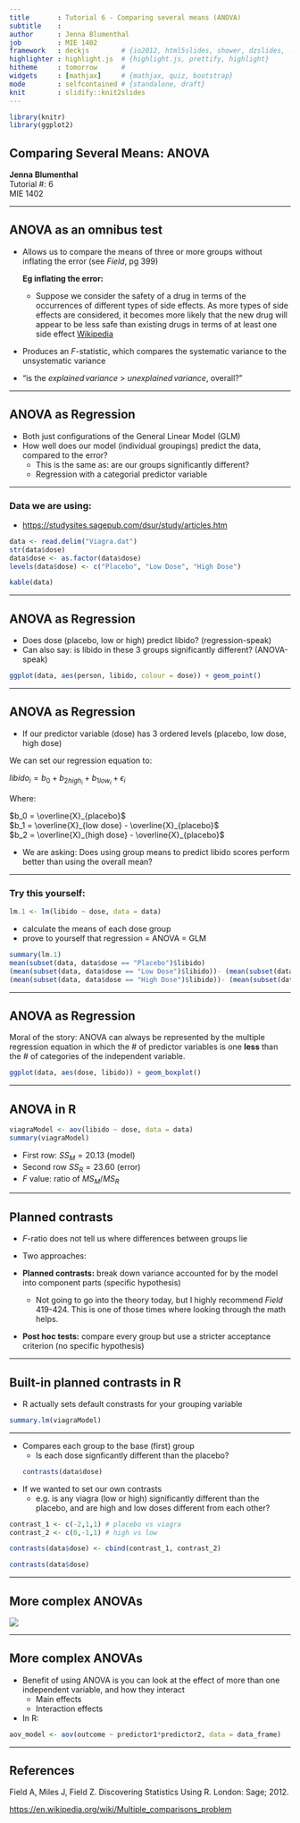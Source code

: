 ```yaml
---
title       : Tutorial 6 - Comparing several means (ANOVA)
subtitle    : 
author      : Jenna Blumenthal
job         : MIE 1402
framework   : deckjs        # {io2012, html5slides, shower, dzslides, ...}
highlighter : highlight.js  # {highlight.js, prettify, highlight}
hitheme     : tomorrow      # 
widgets     : [mathjax]     # {mathjax, quiz, bootstrap}
mode        : selfcontained # {standalone, draft}
knit        : slidify::knit2slides
---
```


```r
library(knitr)
library(ggplot2)
```

## Comparing Several Means: ANOVA

   **Jenna Blumenthal**  
   Tutorial #: 6  
   MIE 1402

---


## ANOVA as an omnibus test
- Allows us to compare the means of three or more groups without inflating the error (see _Field_, pg 399)  

  __Eg inflating the error:__
  + Suppose we consider the safety of a drug in terms of the occurrences of different types of side effects. As more types of side effects are considered, it becomes more likely that the new drug will appear to be less safe than existing drugs in terms of at least one side effect [Wikipedia](https://en.wikipedia.org/wiki/Multiple_comparisons_problem)
  
- Produces an $F$-statistic, which compares the systematic variance to the unsystematic variance
 + "is the $explained\, variance$ $>$ $unexplained\, variance$, overall?"

---

## ANOVA as Regression
- Both just configurations of the General Linear Model (GLM)
- How well does our model (individual groupings) predict the data, compared to the error?
  + This is the same as: are our groups significantly different?
  + Regression with a categorial predictor variable

---

### Data we are using:
  + [https://studysites.sagepub.com/dsur/study/articles.htm](https://studysites.sagepub.com/dsur/study/articles.htm)

```r
data <- read.delim("Viagra.dat")
str(data$dose)
data$dose <- as.factor(data$dose)
levels(data$dose) <- c("Placebo", "Low Dose", "High Dose")
```

<style type="text/css">
.deck-container td { padding: 5px 20px}
</style>

```r
kable(data)
```

---

## ANOVA as Regression

- Does dose (placebo, low or high) predict libido? (regression-speak)
- Can also say: is libido in these 3 groups significantly different? (ANOVA-speak)
 
```r
ggplot(data, aes(person, libido, colour = dose)) + geom_point()
```

---

## ANOVA as Regression

- If our predictor variable (dose) has 3 ordered levels (placebo, low dose, high dose)

We can set our regression equation to:

$libido_{i} = b_{0} + b_{2high_{i}} + b_{1low_{i}} + \epsilon_{i}$

Where:

$b_0 = \overline{X}_{placebo}$  
$b_1 = \overline{X}_{low dose} - \overline{X}_{placebo}$  
$b_2 = \overline{X}_{high dose} - \overline{X}_{placebo}$   

- We are asking: Does using group means to predict libido scores perform better than using the overall mean?

---

### Try this yourself:

```r
lm.1 <- lm(libido ~ dose, data = data)
```

- calculate the means of each dose group
- prove to yourself that regression = ANOVA = GLM

```r
summary(lm.1)
mean(subset(data, data$dose == "Placebo")$libido)
(mean(subset(data, data$dose == "Low Dose")$libido))- (mean(subset(data, data$dose == "Placebo")$libido))
(mean(subset(data, data$dose == "High Dose")$libido))- (mean(subset(data, data$dose == "Placebo")$libido))
```

---

## ANOVA as Regression

Moral of the story: ANOVA can always be represented by the multiple regression equation in which the \# of predictor variables is one **less** than the \# of categories of the independent variable.

```r
ggplot(data, aes(dose, libido)) + geom_boxplot()
```

---

## ANOVA in R

```r
viagraModel <- aov(libido ~ dose, data = data)
summary(viagraModel)
```

- First row: $SS_{M} = 20.13$ (model)
- Second row $SS_{R} = 23.60$ (error)
- $F$ value: ratio of $MS_{M}/MS_{R}$

---

## Planned contrasts
- $F$-ratio does not tell us where differences between groups lie
- Two approaches:

- __Planned contrasts:__ break down variance accounted for by the model into component parts (specific hypothesis)  

  + Not going to go into the theory today, but I highly recommend _Field_ 419-424. This is one of those times where looking through the math helps.
  
-  __Post hoc tests:__ compare every group but use a stricter acceptance criterion (no specific hypothesis)  

---

## Built-in planned contrasts in R

- R actually sets default constrasts for your grouping variable
```r
summary.lm(viagraModel)
```

---

- Compares each group to the base (first) group
  + Is each dose signficantly different than the placebo?
```r
contrasts(data$dose)
```

- If we wanted to set our own contrasts
  + e.g. is any viagra (low or high) significantly different than the placebo, and are high and low doses different from each other?

```r
contrast_1 <- c(-2,1,1) # placebo vs viagra
contrast_2 <- c(0,-1,1) # high vs low

contrasts(data$dose) <- cbind(contrast_1, contrast_2)
```

```r
contrasts(data$dose)
```

---

## More complex ANOVAs

![](assets/fig/anova_naming.jpg)

---

## More complex ANOVAs

- Benefit of using ANOVA is you can look at the effect of more than one independent variable, and how they interact
  + Main effects
  + Interaction effects

- In R:

```r
aov_model <- aov(outcome ~ predictor1*predictor2, data = data_frame)
```

---

## References

Field A, Miles J, Field Z. Discovering Statistics Using R. London: Sage; 2012.

[https://en.wikipedia.org/wiki/Multiple_comparisons_problem](https://en.wikipedia.org/wiki/Multiple_comparisons_problem)


